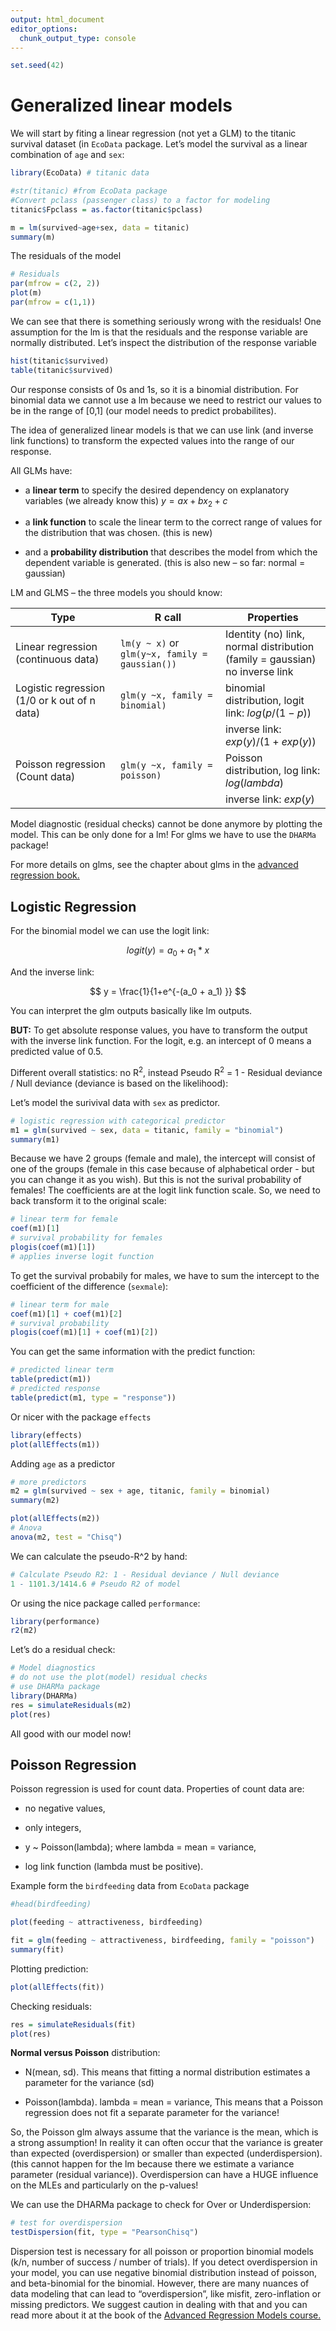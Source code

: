 ```yaml
---
output: html_document
editor_options: 
  chunk_output_type: console
---
```


```r
set.seed(42)
```

# Generalized linear models {#sec-glm}

We will start by fiting a linear regression (not yet a GLM) to the titanic survival dataset (in `EcoData` package. Let's model the survival as a linear combination of `age` and `sex`:

```r
library(EcoData) # titanic data

#str(titanic) #from EcoData package
#Convert pclass (passenger class) to a factor for modeling
titanic$Fpclass = as.factor(titanic$pclass)

m = lm(survived~age+sex, data = titanic)
summary(m)
```

The residuals of the model
```r
# Residuals
par(mfrow = c(2, 2))
plot(m)
par(mfrow = c(1,1))
```

We can see that there is something seriously wrong with the residuals! One assumption for the lm is that the residuals and the response variable are normally distributed. Let's inspect the distribution of the response variable

```r
hist(titanic$survived)
table(titanic$survived)
```

Our response consists of 0s and 1s, so it is a binomial distribution. For binomial data we cannot use a lm because we need to restrict our values to be in the range of \[0,1\] (our model needs to predict probabilites).

The idea of generalized linear models is that we can use link (and inverse link functions) to transform the expected values into the range of our response.

All GLMs have:

- a **linear term** to specify the desired dependency on explanatory variables (we already know this) $y = a x + b x_2 + c$

-   a **link function** to scale the linear term to the correct range of values for the distribution that was chosen. (this is new)

-   and a **probability distribution** that describes the model from which the dependent variable is generated. (this is also new -- so far: normal = gaussian)

LM and GLMS -- the three models you should know:

| Type | R call | Properties |
|------------------------|------------------------|------------------------|
| Linear regression (continuous data) | `lm(y ~ x)` or `glm(y~x, family = gaussian())` | Identity (no) link, normal distribution (family = gaussian) no inverse link |
| Logistic regression (1/0 or k out of n data) | `glm(y ~x, family = binomial)` | binomial distribution, logit link: $log(p/(1-p))$ |
|  |  |  inverse link: $exp(y)/(1 + exp(y))$|
| Poisson regression (Count data) | `glm(y ~x, family = poisson)` | Poisson distribution, log link: $log(lambda)$ |
| |  |  inverse link: $exp(y)$ |

Model diagnostic (residual checks) cannot be done anymore by plotting the model. This can be only done for a lm! For glms we have to use the `DHARMa` package!

For more details on glms, see the chapter about glms in the [advanced regression book.](https://theoreticalecology.github.io/AdvancedRegressionModels/4A-GLMs.html)

## Logistic Regression {#sec-logistic}

For the binomial model we can use the logit link:

$$
logit(y) = a_0 +a_1*x
$$

And the inverse link:

$$
y = \frac{1}{1+e^{-(a_0 + a_1) }}
$$

You can interpret the glm outputs basically like lm outputs.

**BUT:** To get absolute response values, you have to transform the output with the inverse link function. For the logit, e.g. an intercept of 0 means a predicted value of 0.5. 

Different overall statistics: no R^2^, instead Pseudo R^2^ = 1 - Residual deviance / Null deviance (deviance is based on the likelihood):

Let's model the surivival data with `sex` as predictor.

```r
# logistic regression with categorical predictor
m1 = glm(survived ~ sex, data = titanic, family = "binomial")
summary(m1)
```

Because we have 2 groups (female and male), the intercept will consist of one of the groups (female in this case because of alphabetical order - but you can change it as you wish). But this is not the surival probability of females! The coefficients are at the logit link function scale. So, we need to back transform it to the original scale:
```r
# linear term for female
coef(m1)[1]
# survival probability for females
plogis(coef(m1)[1])
# applies inverse logit function
```

To get the survival probabily for males, we have to sum the intercept to the coefficient of the difference (`sexmale`):
```r
# linear term for male
coef(m1)[1] + coef(m1)[2]
# survival probability
plogis(coef(m1)[1] + coef(m1)[2])
```

You can get the same information with the predict function:
```r
# predicted linear term
table(predict(m1))
# predicted response
table(predict(m1, type = "response"))
```

Or nicer with the package `effects`
```r
library(effects)
plot(allEffects(m1))
```

Adding `age` as a predictor
```r
# more predictors
m2 = glm(survived ~ sex + age, titanic, family = binomial)
summary(m2)

plot(allEffects(m2))
# Anova
anova(m2, test = "Chisq")
```

We can calculate the pseudo-R^2 by hand:
```r
# Calculate Pseudo R2: 1 - Residual deviance / Null deviance
1 - 1101.3/1414.6 # Pseudo R2 of model
```

Or using the nice package called `performance`:

```r
library(performance)
r2(m2)
```

Let's do a residual check:

```r
# Model diagnostics
# do not use the plot(model) residual checks
# use DHARMa package
library(DHARMa)
res = simulateResiduals(m2)
plot(res)
```

All good with our model now!


## Poisson Regression {#sec-poisson}

Poisson regression is used for count data. Properties of count data are: 

- no negative values, 

- only integers, 

- y \~ Poisson(lambda); where lambda = mean = variance, 

- log link function (lambda must be positive).

Example form the `birdfeeding` data from `EcoData` package

```r
#head(birdfeeding)

plot(feeding ~ attractiveness, birdfeeding)

fit = glm(feeding ~ attractiveness, birdfeeding, family = "poisson")
summary(fit)
```

Plotting prediction:
```r
plot(allEffects(fit))
```

Checking residuals:
```r
res = simulateResiduals(fit)
plot(res)
```

**Normal versus Poisson** distribution:

-   N(mean, sd). This means that fitting a normal distribution estimates a parameter for the variance (sd)

-   Poisson(lambda). lambda = mean = variance, This means that a Poisson regression does not fit a separate parameter for the variance!

So, the Poisson glm always assume that the variance is the mean, which is a strong assumption! In reality it can often occur that the variance is greater than expected (overdispersion) or smaller than expected (underdispersion). (this cannot happen for the lm because there we estimate a variance parameter (residual variance)). Overdispersion can have a HUGE influence on the MLEs and particularly on the p-values!

We can use the DHARMa package to check for Over or Underdispersion:

```r
# test for overdispersion
testDispersion(fit, type = "PearsonChisq")
```

Dispersion test is necessary for all poisson or proportion binomial models (k/n, number of success / number of trials). If you detect overdispersion in your model, you can use negative binomial distribution instead of poisson, and beta-binomial for the binomial. However, there are many nuances of data modeling that can lead to "overdispersion", like misfit, zero-inflation or missing predictors. We suggest caution in dealing with that and you can read more about it at the book of the [Advanced Regression Models course.](https://theoreticalecology.github.io/AdvancedRegressionModels/4A-GLMs.html)
